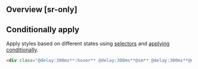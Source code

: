 ## Overview [sr-only]
<Overview/>

## Conditionally apply
Apply styles based on different states using [selectors](/guide/state-selectors) and [applying conditionally](/guide/applying-conditionally).
```html
<div class="@delay:300ms**:hover** @delay:300ms**@sm** @delay:300ms**@dark** @delay:300ms**@print**">…</div>
```

